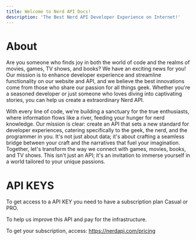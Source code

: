 ```yaml
---
title: Welcome to Nerd API Docs!
description: 'The Best Nerd API Developer Experience on Internet!'
---
```


# About

Are you someone who finds joy in both the world of code and the realms of movies, games, TV shows, and books? We have an exciting news for you! Our mission is to enhance developer experience and streamline functionality on our website and API, and we believe the best innovations come from those who share our passion for all things geek. Whether you're a seasoned developer or just someone who loves diving into captivating stories, you can help us create a extraordinary Nerd API.

With every line of code, we're building a sanctuary for the true enthusiasts, where information flows like a river, feeding your hunger for nerd knowledge. Our mission is clear: create an API that sets a new standard for developer experiences, catering specifically to the geek, the nerd, and the programmer in you. It's not just about data; it's about crafting a seamless bridge between your craft and the narratives that fuel your imagination. Together, let's transform the way we connect with games, movies, books, and TV shows. This isn't just an API; it's an invitation to immerse yourself in a world tailored to your unique passions.

# API KEYS

To get access to a API KEY you need to have a subscription plan Casual or PRO.

To help us improve this API and pay for the infrastructure.

To get your subscription, access: https://nerdapi.com/pricing

